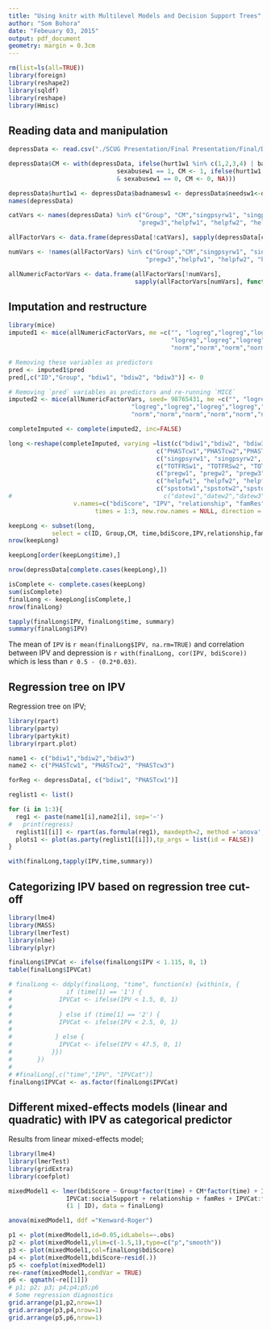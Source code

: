 ```yaml
---
title: "Using knitr with Multilevel Models and Decision Support Trees"
author: "Som Bohora"
date: "Febeuary 03, 2015"
output: pdf_document
geometry: margin = 0.3cm
---
```


```r
rm(list=ls(all=TRUE))
library(foreign)
library(reshape2)
library(sqldf)
library(reshape)
library(Hmisc)
```

## Reading data and manipulation
```r
depressData <- read.csv("./SCUG Presentation/Final Presentation/Final/Demonstration/Data/data1.csv", header=TRUE) 

depressData$CM <- with(depressData, ifelse(hurt1w1 %in% c(1,2,3,4) | badnamesw1 %in% 1:4 | needsw1 %in% 1:4 | 
                              sexabusew1 == 1, CM <- 1, ifelse(hurt1w1  == 0 & badnamesw1 == 0 & needsw1 == 0 
                              & sexabusew1 == 0, CM <- 0, NA))) 

depressData$hurt1w1 <- depressData$badnamesw1 <- depressData$needsw1<-depressData$sexabusew1<-NULL
names(depressData)

catVars <- names(depressData) %in% c("Group", "CM","singpsyrw1", "singpsyrw2", "singpsyrw3","pregw1", "pregw2",
                                    "pregw3","helpfw1", "helpfw2", "helpfw3","depresw1", "depresw2", "depresw3")

allFactorVars <- data.frame(depressData[!catVars], sapply(depressData[catVars], function(x) as.factor(x)))

numVars <- !names(allFactorVars) %in% c("Group","CM","singpsyrw1", "singpsyrw2", "singpsyrw3","pregw1", "pregw2",
                                      "pregw3","helpfw1", "helpfw2", "helpfw3", "depresw1", "depresw2", "depresw3")

allNumericFactorVars <- data.frame(allFactorVars[!numVars], 
                                   sapply(allFactorVars[numVars], function(x) as.numeric(x)))
```

## Imputation and restructure
```r
library(mice)
imputed1 <- mice(allNumericFactorVars, me =c("", "logreg","logreg","logreg","logreg","logreg","logreg",
                                             "logreg","logreg","logreg","logreg","","","", "",
                                             "norm","norm","norm","norm","norm","norm","norm","norm","norm"))

# Removing these variables as predictors
pred <- imputed1$pred
pred[,c("ID","Group", "bdiw1", "bdiw2", "bdiw3")] <- 0

# Removing `pred` variables as predictors and re-running `MICE`
imputed2 <- mice(allNumericFactorVars, seed= 98765431, me =c("", "logreg","logreg","logreg","logreg","logreg",
                                  "logreg","logreg","logreg","logreg","logreg","","","", "","norm","norm","norm",
                                  "norm","norm","norm","norm","norm","norm"), pred = pred)

completeImputed <- complete(imputed2, inc=FALSE)

long <-reshape(completeImputed, varying =list(c("bdiw1","bdiw2", "bdiw3"), 
                                         c("PHASTcw1","PHASTcw2","PHASTcw3"),
                                         c("singpsyrw1", "singpsyrw2", "singpsyrw3"),
                                         c("TOTFRSw1", "TOTFRSw2", "TOTFRSw3"),
                                         c("pregw1", "pregw2", "pregw3"),
                                         c("helpfw1", "helpfw2", "helpfw3"),
                                         c("spstotw1","spstotw2","spstotw3")),
#                                          c("datew1","datew2","datew3")),
                  v.names=c("bdiScore", "IPV", "relationship", "famRes", "preg", "depressMed", "socialSupport"), 
                        times = 1:3, new.row.names = NULL, direction = "long")

keepLong <- subset(long, 
            select = c(ID, Group,CM, time,bdiScore,IPV,relationship,famRes,preg,depressMed,socialSupport))
nrow(keepLong)

keepLong[order(keepLong$time),]

nrow(depressData[complete.cases(keepLong),])

isComplete <- complete.cases(keepLong)
sum(isComplete)
finalLong <- keepLong[isComplete,]
nrow(finalLong)

tapply(finalLong$IPV, finalLong$time, summary)
summary(finalLong$IPV)
```

<!-- Use of inline R codes in the R Markdown. -->

The mean of `IPV` is `r mean(finalLong$IPV, na.rm=TRUE)` and correlation between IPV and depression is `r with(finalLong, cor(IPV, bdiScore))` which is less than `r 0.5 - (0.2*0.03)`.

## Regression tree on IPV
Regression tree on IPV;
```r
library(rpart)
library(party)
library(partykit)
library(rpart.plot)

name1 <- c("bdiw1","bdiw2","bdiw3")
name2 <- c("PHASTcw1", "PHASTcw2", "PHASTcw3")

forReg <- depressData[, c("bdiw1", "PHASTcw1")]

reglist1 <- list()

for (i in 1:3){
  reg1 <- paste(name1[i],name2[i], sep='~')
#   print(regress)
  reglist1[[i]] <- rpart(as.formula(reg1), maxdepth=2, method ='anova', data=completeImputed)
  plots1 <- plot(as.party(reglist1[[i]]),tp_args = list(id = FALSE))
}

with(finalLong,tapply(IPV,time,summary))
```

## Categorizing IPV based on regression tree cut-off
```r
library(lme4)
library(MASS)
library(lmerTest)
library(nlme)
library(plyr)

finalLong$IPVCat <- ifelse(finalLong$IPV < 1.115, 0, 1)
table(finalLong$IPVCat)

# finalLong <- ddply(finalLong, "time", function(x) {within(x, {
#               if (time[1] == '1') {
#             IPVCat <- ifelse(IPV < 1.5, 0, 1)
#             
#             } else if (time[1] == '2') {
#             IPVCat <- ifelse(IPV < 2.5, 0, 1)
#             
#            } else {
#             IPVCat <- ifelse(IPV < 47.5, 0, 1)      
#           }})
#       })
# 
# #finalLong[,c("time","IPV", "IPVCat")]
finalLong$IPVCat <- as.factor(finalLong$IPVCat)
```

## Different mixed-effects models (linear and quadratic) with IPV as categorical predictor
Results from linear mixed-effects model;

```r
library(lme4)
library(lmerTest)
library(gridExtra)
library(coefplot)

mixedModel1 <- lmer(bdiScore ~ Group*factor(time) + CM*factor(time) + IPVCat + socialSupport + 
                IPVCat:socialSupport + relationship + famRes + IPVCat:famRes + preg + depressMed +
                (1 | ID), data = finalLong)

anova(mixedModel1, ddf ="Kenward-Roger")

p1 <- plot(mixedModel1,id=0.05,idLabels=~.obs)
p2 <- plot(mixedModel1,ylim=c(-1.5,1),type=c("p","smooth"))
p3 <- plot(mixedModel1,col=finalLong$bdiScore)
p4 <- plot(mixedModel1,bdiScore~resid(.))
p5 <- coefplot(mixedModel1)
re<-ranef(mixedModel1,condVar = TRUE)
p6 <- qqmath(~re[[1]])
# p1; p2; p3; p4;p4;p5;p6
# Some regression diagnostics 
grid.arrange(p1,p2,nrow=1)
grid.arrange(p3,p4,nrow=1)
grid.arrange(p5,p6,nrow=1)
```